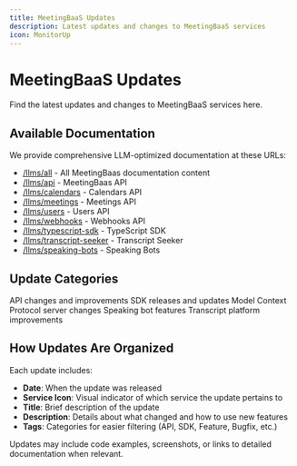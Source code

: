 ```yaml
---
title: MeetingBaaS Updates
description: Latest updates and changes to MeetingBaaS services
icon: MonitorUp
---
```


# MeetingBaaS Updates

Find the latest updates and changes to MeetingBaaS services here.

## Available Documentation

We provide comprehensive LLM-optimized documentation at these URLs:

- [/llms/all](/llms/all) - All MeetingBaas documentation content
- [/llms/api](/llms/api) - MeetingBaas API
- [/llms/calendars](/llms/calendars) - Calendars API
- [/llms/meetings](/llms/meetings) - Meetings API
- [/llms/users](/llms/users) - Users API
- [/llms/webhooks](/llms/webhooks) - Webhooks API
- [/llms/typescript-sdk](/llms/typescript-sdk) - TypeScript SDK
- [/llms/transcript-seeker](/llms/transcript-seeker) - Transcript Seeker
- [/llms/speaking-bots](/llms/speaking-bots) - Speaking Bots

## Update Categories

<Cards>
  <Card title="API Updates" href="/docs/updates/api">
    API changes and improvements
  </Card>
  <Card title="TypeScript SDK Updates" href="/docs/updates/typescript-sdk">
    SDK releases and updates
  </Card>
  <Card title="MCP Servers Updates" href="/docs/updates/mcp-servers">
    Model Context Protocol server changes
  </Card>
  <Card title="Speaking Bots Updates" href="/docs/updates/speaking-bots">
    Speaking bot features
  </Card>
  <Card
    title="Transcript Seeker Updates"
    href="/docs/updates/transcript-seeker"
  >
    Transcript platform improvements
  </Card>
</Cards>

## How Updates Are Organized

Each update includes:

- **Date**: When the update was released
- **Service Icon**: Visual indicator of which service the update pertains to
- **Title**: Brief description of the update
- **Description**: Details about what changed and how to use new features
- **Tags**: Categories for easier filtering (API, SDK, Feature, Bugfix, etc.)

Updates may include code examples, screenshots, or links to detailed documentation when relevant.

